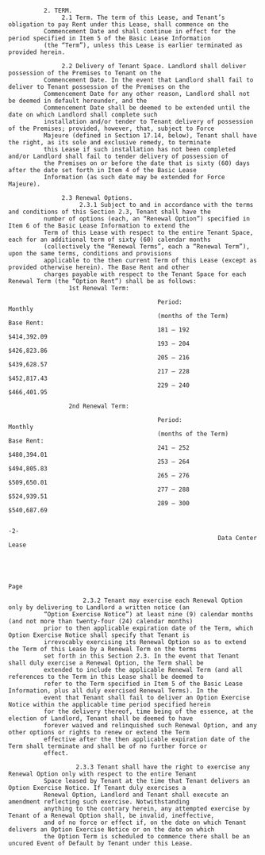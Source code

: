 
              2. TERM.
                   2.1 Term. The term of this Lease, and Tenant’s obligation to pay Rent under this Lease, shall commence on the
              Commencement Date and shall continue in effect for the period specified in Item 5 of the Basic Lease Information
              (the “Term”), unless this Lease is earlier terminated as provided herein.

                   2.2 Delivery of Tenant Space. Landlord shall deliver possession of the Premises to Tenant on the
              Commencement Date. In the event that Landlord shall fail to deliver to Tenant possession of the Premises on the
              Commencement Date for any other reason, Landlord shall not be deemed in default hereunder, and the
              Commencement Date shall be deemed to be extended until the date on which Landlord shall complete such
              installation and/or tender to Tenant delivery of possession of the Premises; provided, however, that, subject to Force
              Majeure (defined in Section 17.14, below), Tenant shall have the right, as its sole and exclusive remedy, to terminate
              this Lease if such installation has not been completed and/or Landlord shall fail to tender delivery of possession of
              the Premises on or before the date that is sixty (60) days after the date set forth in Item 4 of the Basic Lease
              Information (as such date may be extended for Force Majeure).

                   2.3 Renewal Options.
                        2.3.1 Subject to and in accordance with the terms and conditions of this Section 2.3, Tenant shall have the
              number of options (each, an “Renewal Option”) specified in Item 6 of the Basic Lease Information to extend the
              Term of this Lease with respect to the entire Tenant Space, each for an additional term of sixty (60) calendar months
              (collectively the “Renewal Terms”, each a “Renewal Term”), upon the same terms, conditions and provisions
              applicable to the then current Term of this Lease (except as provided otherwise herein). The Base Rent and other
              charges payable with respect to the Tenant Space for each Renewal Term (the “Option Rent”) shall be as follows:
                     1st Renewal Term:

                                              Period:                                              Monthly
                                              (months of the Term)                                Base Rent:
                                              181 – 192                                         $414,392.09
                                              193 – 204                                         $426,823.86
                                              205 – 216                                         $439,628.57
                                              217 – 228                                         $452,817.43
                                              229 – 240                                         $466,401.95

                     2nd Renewal Term:

                                              Period:                                              Monthly
                                              (months of the Term)                                Base Rent:
                                              241 – 252                                         $480,394.01
                                              253 – 264                                         $494,805.83
                                              265 – 276                                         $509,650.01
                                              277 – 288                                         $524,939.51
                                              289 – 300                                         $540,687.69

                                                                            -2-
                                                               Data Center Lease




                                                                                                                              Page

                         2.3.2 Tenant may exercise each Renewal Option only by delivering to Landlord a written notice (an
              “Option Exercise Notice”) at least nine (9) calendar months (and not more than twenty-four (24) calendar months)
              prior to then applicable expiration date of the Term, which Option Exercise Notice shall specify that Tenant is
              irrevocably exercising its Renewal Option so as to extend the Term of this Lease by a Renewal Term on the terms
              set forth in this Section 2.3. In the event that Tenant shall duly exercise a Renewal Option, the Term shall be
              extended to include the applicable Renewal Term (and all references to the Term in this Lease shall be deemed to
              refer to the Term specified in Item 5 of the Basic Lease Information, plus all duly exercised Renewal Terms). In the
              event that Tenant shall fail to deliver an Option Exercise Notice within the applicable time period specified herein
              for the delivery thereof, time being of the essence, at the election of Landlord, Tenant shall be deemed to have
              forever waived and relinquished such Renewal Option, and any other options or rights to renew or extend the Term
              effective after the then applicable expiration date of the Term shall terminate and shall be of no further force or
              effect.

                       2.3.3 Tenant shall have the right to exercise any Renewal Option only with respect to the entire Tenant
              Space leased by Tenant at the time that Tenant delivers an Option Exercise Notice. If Tenant duly exercises a
              Renewal Option, Landlord and Tenant shall execute an amendment reflecting such exercise. Notwithstanding
              anything to the contrary herein, any attempted exercise by Tenant of a Renewal Option shall, be invalid, ineffective,
              and of no force or effect if, on the date on which Tenant delivers an Option Exercise Notice or on the date on which
              the Option Term is scheduled to commence there shall be an uncured Event of Default by Tenant under this Lease.
